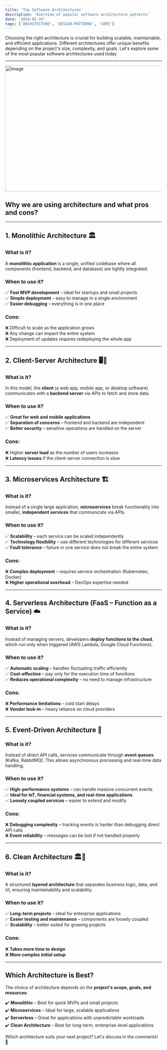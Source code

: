 ```yaml
---
title: 'Top Software Architectures'
description: 'Overview of popular software architecture patterns'
date: '2024-02-19'
tags: ['ARCHITECTURE', 'DESIGN-PATTERNS', 'CORE']
---
```


Choosing the right architecture is crucial for building scalable, maintainable, and efficient applications. Different architectures offer unique benefits depending on the project's size, complexity, and goals. Let's explore some of the most popular software architectures used today

---

<Image src="/blog-post-top-architecture.png" width="718" height="404" alt="Image" />

## Why we are using architecture and what pros and cons?

---

## **1. Monolithic Architecture** 🏛️

### **What is it?**

A **monolithic application** is a single, unified codebase where all components (frontend, backend, and database) are tightly integrated.

### **When to use it?**

✅ **Fast MVP development** – ideal for startups and small projects  
✅ **Simple deployment** – easy to manage in a single environment  
✅ **Easier debugging** – everything is in one place

### **Cons:**

❌ Difficult to scale as the application grows  
❌ Any change can impact the entire system  
❌ Deployment of updates requires redeploying the whole app

---

## **2. Client-Server Architecture** 🖥️📱

### **What is it?**

In this model, the **client** (a web app, mobile app, or desktop software) communicates with a **backend server** via APIs to fetch and store data.

### **When to use it?**

✅ **Great for web and mobile applications**  
✅ **Separation of concerns** – frontend and backend are independent  
✅ **Better security** – sensitive operations are handled on the server

### **Cons:**

❌ Higher **server load** as the number of users increases  
❌ **Latency issues** if the client-server connection is slow

---

## **3. Microservices Architecture** 🏗️

### **What is it?**

Instead of a single large application, **microservices** break functionality into smaller, **independent services** that communicate via APIs.

### **When to use it?**

✅ **Scalability** – each service can be scaled independently  
✅ **Technology flexibility** – use different technologies for different services  
✅ **Fault tolerance** – failure in one service does not break the entire system

### **Cons:**

❌ **Complex deployment** – requires service orchestration (Kubernetes, Docker)  
❌ **Higher operational overhead** – DevOps expertise needed

---

## **4. Serverless Architecture (FaaS – Function as a Service)** ☁️

### **What is it?**

Instead of managing servers, developers **deploy functions to the cloud**, which run only when triggered (AWS Lambda, Google Cloud Functions).

### **When to use it?**

✅ **Automatic scaling** – handles fluctuating traffic efficiently  
✅ **Cost-effective** – pay only for the execution time of functions  
✅ **Reduces operational complexity** – no need to manage infrastructure

### **Cons:**

❌ **Performance limitations** – cold start delays  
❌ **Vendor lock-in** – heavy reliance on cloud providers

---

## **5. Event-Driven Architecture** 🔄

### **What is it?**

Instead of direct API calls, services communicate through **event queues** (Kafka, RabbitMQ). This allows asynchronous processing and real-time data handling.

### **When to use it?**

✅ **High-performance systems** – can handle massive concurrent events  
✅ **Ideal for IoT, financial systems, and real-time applications**  
✅ **Loosely coupled services** – easier to extend and modify

### **Cons:**

❌ **Debugging complexity** – tracking events is harder than debugging direct API calls  
❌ **Event reliability** – messages can be lost if not handled properly

---

## **6. Clean Architecture** 🏛️🔄

### **What is it?**

A structured **layered architecture** that separates business logic, data, and UI, ensuring maintainability and scalability.

### **When to use it?**

✅ **Long-term projects** – ideal for enterprise applications  
✅ **Easier testing and maintenance** – components are loosely coupled  
✅ **Scalability** – better suited for growing projects

### **Cons:**

❌ **Takes more time to design**  
❌ **More complex initial setup**

---

## **Which Architecture is Best?**

The choice of architecture depends on the **project's scope, goals, and resources**:

✔️ **Monolithic** – Best for quick MVPs and small projects  
✔️ **Microservices** – Ideal for large, scalable applications  
✔️ **Serverless** – Great for applications with unpredictable workloads  
✔️ **Clean Architecture** – Best for long-term, enterprise-level applications

Which architecture suits your next project? Let's discuss in the comments! 🚀
